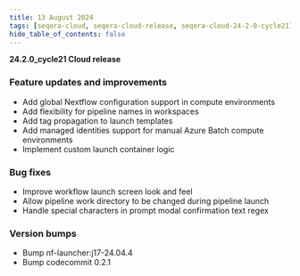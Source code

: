 ```yaml
---
title: 13 August 2024
tags: [seqera-cloud, seqera-cloud-release, seqera-cloud-24-2-0-cycle21]
hide_table_of_contents: false
---
```


**24.2.0_cycle21 Cloud release**

### Feature updates and improvements

- Add global Nextflow configuration support in compute environments
- Add flexibility for pipeline names in workspaces
- Add tag propagation to launch templates
- Add managed identities support for manual Azure Batch compute environments
- Implement custom launch container logic

### Bug fixes

- Improve workflow launch screen look and feel
- Allow pipeline work directory to be changed during pipeline launch
- Handle special characters in prompt modal confirmation text regex

### Version bumps

- Bump nf-launcher:j17-24.04.4
- Bump codecommit 0.2.1